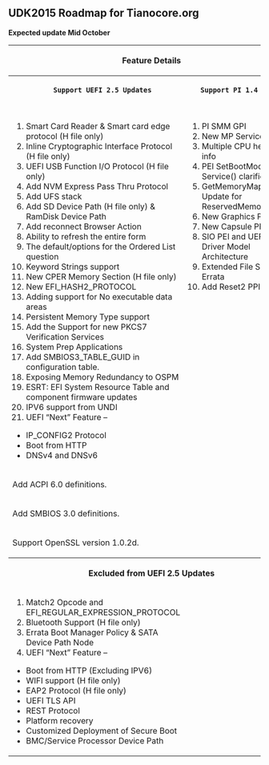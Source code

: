 <span style="font-size: 15.0pt; text-align: center; font-family: Verdana; color: #004280; font-weight: bold; font-style: normal">
=='''UDK2015 Roadmap for Tianocore.org '''==
</span>

'''Expected update Mid October'''
<div class="t_projects">

<table width="100%">
<tr>
    <th   colspan="2">Feature Details</th>
</tr>
   
<tr>
  <th>
    Support UEFI 2.5 Updates
  </th>
  <th>
    Support PI 1.4 Updates
  </th>
  
</tr>
<tr>
<td>
# Smart Card Reader & Smart card edge protocol (H file only)
# Inline Cryptographic Interface Protocol (H file only)
# UEFI USB Function I/O Protocol (H file only)
# Add NVM Express Pass Thru Protocol
# Add UFS stack
# Add SD Device Path (H file only) & RamDisk Device Path
# Add reconnect Browser Action
# Ability to refresh the entire form
# The default/options for the Ordered List question
# Keyword Strings support
# New CPER Memory Section (H file only)
# New EFI_HASH2_PROTOCOL
# Adding support for No executable data areas
# Persistent Memory Type support
# Add the Support for new PKCS7 Verification Services
# System Prep Applications
# Add SMBIOS3_TABLE_GUID in configuration table.
# Exposing Memory Redundancy to OSPM
# ESRT: EFI System Resource Table and component firmware updates
# IPV6 support from UNDI
# UEFI “Next”  Feature – 
* IP_CONFIG2 Protocol
* Boot from HTTP
* DNSv4 and DNSv6
</td>

<td valign=top>
#PI SMM GPI
#New MP Service PPI
#Multiple CPU health info
#PEI SetBootMode Service() clarification
#GetMemoryMap Update for ReservedMemory
#New Graphics PPI
#New Capsule PPI
#SIO PEI and UEFI-Driver Model Architecture
#Extended File Size Errata
#Add Reset2 PPI

</td>

</tr>

<tr>
<td>
Add ACPI 6.0 definitions.
</td>
<td>
</td>
</tr>

<tr>
<td>
Add SMBIOS 3.0 definitions.
</td>
<td>
</td>
</tr>


<tr>
<td>
Support OpenSSL version 1.0.2d.

</td>
<td>
</td>
</tr>

<tr>
    <th   colspan="2">Excluded from UEFI 2.5 Updates</th>
</tr>

<tr>
<td>
# Match2 Opcode and EFI_REGULAR_EXPRESSION_PROTOCOL
# Bluetooth Support (H file only)
# Errata Boot Manager Policy & SATA Device Path Node 
# UEFI “Next”  Feature – 
* Boot from HTTP (Excluding IPV6)
* WIFI support (H file only)
* EAP2 Protocol (H file only)
* UEFI TLS API
* REST Protocol
* Platform recovery
* Customized Deployment of Secure Boot
* BMC/Service Processor Device Path


</td>
<td>
</td>
</tr>


</table>